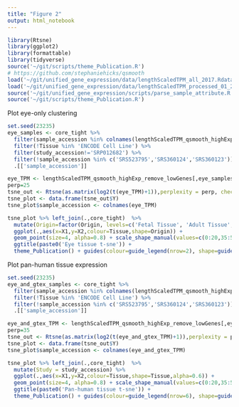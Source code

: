 ```yaml
---
title: "Figure 2"
output: html_notebook
---
```


```r
library(Rtsne)
library(ggplot2)
library(formattable)
library(tidyverse)
source('~/git/scripts/theme_Publication.R')
# https://github.com/stephaniehicks/qsmooth
load('~/git/unified_gene_expression/data/lengthScaledTPM_all_2017.Rdata')
load('~/git/unified_gene_expression/data/lengthScaledTPM_processed_01_27_2017.Rdata')
source('~/git/unified_gene_expression/scripts/parse_sample_attribute.R')
source('~/git/scripts/theme_Publication.R')
```

Plot eye-only clustering
```r
set.seed(23235)
eye_samples <- core_tight %>% 
  filter(sample_accession %in% colnames(lengthScaledTPM_qsmooth_highExp_remove_lowGenes)) %>% 
  filter(!Tissue %in% 'ENCODE Cell Line') %>% 
  filter(study_accession!='SRP012682') %>% 
  filter(!sample_accession %in% c('SRS523795','SRS360124','SRS360123')) %>% 
  .[['sample_accession']]

eye_TPM <- lengthScaledTPM_qsmooth_highExp_remove_lowGenes[,eye_samples]
perp=25
tsne_out <- Rtsne(as.matrix(log2(t(eye_TPM)+1)),perplexity = perp, check_duplicates = FALSE, theta=0.0)
tsne_plot <- data.frame(tsne_out$Y)
tsne_plot$sample_accession <- colnames(eye_TPM)

tsne_plot %>% left_join(.,core_tight)  %>% 
  mutate(Origin=factor(Origin, levels=c('Fetal Tissue', 'Adult Tissue', 'Cell Line'))) %>% 
  ggplot(.,aes(x=X1,y=X2,colour=Tissue,shape=Origin)) + 
  geom_point(size=4, alpha=0.8) + scale_shape_manual(values=c(0:20,35:50)) +
  ggtitle(paste0('Eye tissue t-sne')) +
  theme_Publication() + guides(colour=guide_legend(nrow=2), shape=guide_legend(nrow=2))
```

Plot pan-human tissue expression
```r
set.seed(23235)
eye_and_gtex_samples <- core_tight %>% 
  filter(sample_accession %in% colnames(lengthScaledTPM_qsmooth_highExp_remove_lowGenes)) %>% 
  filter(!Tissue %in% 'ENCODE Cell Line') %>% 
  filter(!sample_accession %in% c('SRS523795','SRS360124','SRS360123')) %>% 
  .[['sample_accession']]

eye_and_gtex_TPM <- lengthScaledTPM_qsmooth_highExp_remove_lowGenes[,eye_and_gtex_samples]
perp=35
tsne_out <- Rtsne(as.matrix(log2(t(eye_and_gtex_TPM)+1)),perplexity = perp, check_duplicates = FALSE, theta=0.0)
tsne_plot <- data.frame(tsne_out$Y)
tsne_plot$sample_accession <- colnames(eye_and_gtex_TPM)

tsne_plot %>% left_join(.,core_tight)  %>% 
  mutate(Study = study_accession) %>% 
  ggplot(.,aes(x=X1,y=X2,colour=Tissue,shape=Tissue,alpha=0.6)) + 
  geom_point(size=4, alpha=0.8) + scale_shape_manual(values=c(0:20,35:50)) +
  ggtitle(paste0('Pan-human tissue t-sne')) +
  theme_Publication() + guides(colour=guide_legend(nrow=6), shape=guide_legend(nrow=6))
```